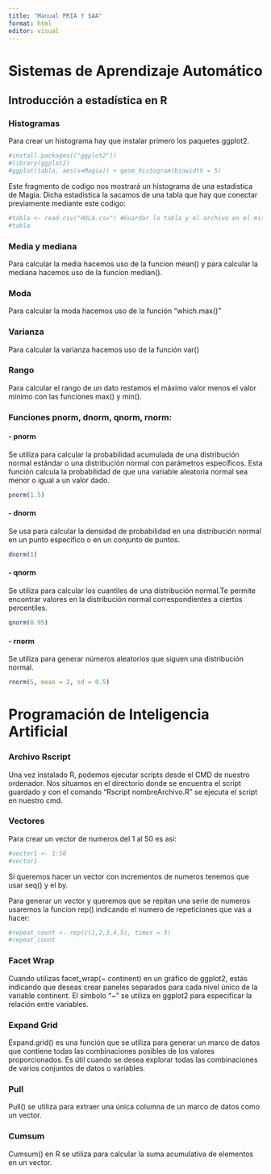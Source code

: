 ---
title: "Manual PRIA Y SAA"
format: html
editor: visual
---

# Sistemas de Aprendizaje Automático

## Introducción a estadística en R

### Histogramas

Para crear un histograma hay que instalar primero los paquetes ggplot2.

```{r}
#install.packages(("ggplot2"))
#library(ggplot2)
#ggplot(tabla, aes(x=Magia)) + geom_histogram(binwidth = 5)
```

Este fragmento de codigo nos mostrará un histograma de una estadistica de Magia. Dicha estadistica la sacamos de una tabla que hay que conectar previamente mediante este codigo:

```{r}
#tabla <- read.csv("HOLA.csv") #Guardar la tabla y el archivo en el mismo directorio
#tabla
```

### Media y mediana

Para calcular la media hacemos uso de la funcion mean() y para calcular la mediana hacemos uso de la funcion median().

### Moda

Para calcular la moda hacemos uso de la función "which.max()"

### Varianza

Para calcular la varianza hacemos uso de la función var()

### Rango

Para calcular el rango de un dato restamos el máximo valor menos el valor mínimo con las funciones max() y min().

### Funciones pnorm, dnorm, qnorm, rnorm:

#### - pnorm

Se utiliza para calcular la probabilidad acumulada de una distribución normal estándar o una distribución normal con parámetros específicos. Esta función calcula la probabilidad de que una variable aleatoria normal sea menor o igual a un valor dado.

```{r}
pnorm(1.5)
```

#### - dnorm

Se usa para calcular la densidad de probabilidad en una distribución normal en un punto específico o en un conjunto de puntos.

```{r}
dnorm(1)
```

#### - qnorm

Se utiliza para calcular los cuantiles de una distribución normal.Te permite encontrar valores en la distribución normal correspondientes a ciertos percentiles.

```{r}
qnorm(0.95)

```

#### - rnorm

Se utiliza para generar números aleatorios que siguen una distribución normal.

```{r}
rnorm(5, mean = 2, sd = 0.5)
```

# Programación de Inteligencia Artificial

### Archivo Rscript

Una vez instalado R, podemos ejecutar scripts desde el CMD de nuestro ordenador. Nos situamos en el directorio donde se encuentra el script guardado y con el comando "Rscript nombreArchivo.R" se ejecuta el script en nuestro cmd.

### Vectores

Para crear un vector de numeros del 1 al 50 es así:

```{r}
#vector1 <- 1:50
#vector1 
```

Si queremos hacer un vector con incrementos de numeros tenemos que usar seq() y el by.

Para generar un vector y queremos que se repitan una serie de numeros usaremos la funcion rep() indicando el numero de repeticiones que vas a hacer:

```{r}
#repeat_count <- rep(c(1,2,3,4,5), times = 3)
#repeat_count
```

### Facet Wrap

Cuando utilizas facet_wrap(\~ continent) en un gráfico de ggplot2, estás indicando que deseas crear paneles separados para cada nivel único de la variable continent. El símbolo "\~" se utiliza en ggplot2 para especificar la relación entre variables.

### Expand Grid

Expand.grid() es una función que se utiliza para generar un marco de datos que contiene todas las combinaciones posibles de los valores proporcionados. Es útil cuando se desea explorar todas las combinaciones de varios conjuntos de datos o variables.

### Pull

Pull() se utiliza para extraer una única columna de un marco de datos como un vector.

### Cumsum

Cumsum() en R se utiliza para calcular la suma acumulativa de elementos en un vector.
